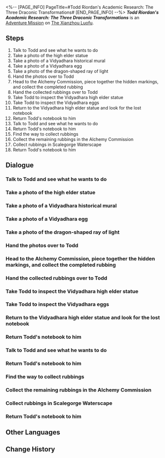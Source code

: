 <%-- [PAGE_INFO]
PageTitle=#Todd Riordan's Academic Research: The Three Draconic Transformations#
[END_PAGE_INFO] --%>
{{Stub|Dialogue.}}
{{Mission Infobox
|id            = 2020202
|title         = 
|image         = <!--Mission Todd Riordan's Academic Research The Three Draconic Transformations.png-->
|type          = Adventure
|event_name    = 
|chapter       = 
|requirements  = Complete [[Adventure Mission]] ''[[Todd Riordan's Academic Research: Glimpsing the Verdant Apothecary's Pouch]]'' and wait for the next Daily [[Reset]]
|summary       = Todd asks you to go to Scalegorge Waterscape to take photos related to the history of Vidyadhara. Afterward, he implored you to accompany him on a secret venture into Scalegorge Waterscape. With your accompaniment, he fulfills his wish.
|characters    = Trailblazer
|startLocation = [[The Xianzhou Luofu]] - [[Central Starskiff Haven]]
|world         = The Xianzhou Luofu
|area          = Central Starskiff Haven
|prev          = Todd Riordan's Academic Research: Glimpsing the Verdant Apothecary's Pouch
|next          = 
|rewards       = Trailblaze EXP*200; Stellar Jade*40; Traveler's Guide*6; Lost Crystal*5; Strale*25; "Erstwhile Resonance"*1 { text = "Erstwhile Resonance" }; Credit*60,000
}}
'''''Todd Riordan's Academic Research: The Three Draconic Transformations''''' is an [[Adventure Mission]] on [[The Xianzhou Luofu]].

==Steps==
# Talk to Todd and see what he wants to do
# Take a photo of the high elder statue
# Take a photo of a Vidyadhara historical mural
# Take a photo of a Vidyadhara egg
# Take a photo of the dragon-shaped ray of light
# Hand the photos over to Todd
# Head to the Alchemy Commission, piece together the hidden markings, and collect the completed rubbing
# Hand the collected rubbings over to Todd
# Take Todd to inspect the Vidyadhara high elder statue
# Take Todd to inspect the Vidyadhara eggs
# Return to the Vidyadhara high elder statue and look for the lost notebook
# Return Todd's notebook to him
# Talk to Todd and see what he wants to do
# Return Todd's notebook to him
# Find the way to collect rubbings
# Collect the remaining rubbings in the Alchemy Commission
# Collect rubbings in Scalegorge Waterscape
# Return Todd's notebook to him

<!--
==Gameplay Notes==

--><!--
==Trial Character==

-->
==Dialogue==
{{Stub Dialogue}}

===Talk to Todd and see what he wants to do===
{{Mission Description|type=adventure|location=Central Starskiff Haven|Scholar Todd Riordan of the Intelligentsia Guild seems to have encountered a new problem. But this time, besides "academic" problems, there seems to be something else...}}
{{Dialogue Start}}
:{{tx}}
{{Dialogue End}}

===Take a photo of the high elder statue===
{{Mission Description|type=adventure|location=Scalegorge Waterscape|update|Todd intends to study the history of the Vidyadhara. However, he couldn't enter Scalegorge Waterscape, where rumors say the history of the Vidyadhara race can be viewed. With no other alternative, Todd asks you to go to Scalegorge Waterscape and take some photos for him to complete his research.}}
{{Dialogue Start}}
:{{tx}}
{{Dialogue End}}

===Take a photo of a Vidyadhara historical mural===
{{Dialogue Start}}
:{{tx}}
{{Dialogue End}}

===Take a photo of a Vidyadhara egg===
{{Dialogue Start}}
:{{tx}}
{{Dialogue End}}

===Take a photo of the dragon-shaped ray of light===
{{Dialogue Start}}
:{{tx}}
{{Dialogue End}}

===Hand the photos over to Todd===
{{Mission Description|type=adventure|location=Central Starskiff Haven|update|Following Todd's request, you head to Scalegorge Waterscape to take the photos he needs. Hurry up and give the photos to him.}}
{{Dialogue Start}}
:{{tx}}
{{Dialogue End}}

===Head to the Alchemy Commission, piece together the hidden markings, and collect the completed rubbing===
{{Mission Description|type=adventure|location=Alchemy Commission|update|Todd revealed the secret to you, which is actually related to his teacher's disappearance. You agree to help him collect the markings left by his teacher. He sends you the coordinates he discovered, and you arrive at the Alchemy Commission, where you will collect the shattered secret Guild markings and record them down. As long as the markings can be pieced together, you can use the camera to record the Optical Markings.}}
{{Dialogue Start}}
:{{tx}}
{{Dialogue End}}

===Hand the collected rubbings over to Todd===
{{Mission Description|type=adventure|location=Central Starskiff Haven|update|You've collected three Optical Markings hidden in three locations by Scholar Bernini. Now it's time to give the rubbings to Todd.}}
{{Dialogue Start}}
:{{tx}}
{{Mission Description|type=adventure|location=Central Starskiff Haven|update|You've found all the markings and recorded them down. Now it's time to give the Optical Markings to Todd. Maybe this time he'll be able to solve the mystery of his teacher's disappearance.}}
{{Dialogue End}}

===Take Todd to inspect the Vidyadhara high elder statue===
{{Mission Description|type=adventure|location=Scalegorge Waterscape|update|Todd got some new ideas from the Optical Markings, but text and photos alone are not enough to generate a mature and complete research topic. He begs you to secretly take him into Scalegorge Waterscape to see with his own eyes the archaeological sites in the photos...}}
{{Dialogue Start}}
:{{tx}}
{{Dialogue End}}

===Take Todd to inspect the Vidyadhara eggs===
{{Dialogue Start}}
:{{tx}}
{{Dialogue End}}

===Return to the Vidyadhara high elder statue and look for the lost notebook===
{{Mission Description|type=adventure|location=Scalegorge Waterscape|update|Todd stops in front of the Vidyadhara eggs and realized that he lost his notebook full of research notes. After thinking about it, he might have lost it at the place he was at before. He asks you to go back to the Vidyadhara high elder statue and look for his notebook.}}
{{Dialogue Start}}
:{{tx}}
{{Dialogue End}}

===Return Todd's notebook to him===
{{Mission Description|type=adventure|location=Scalegorge Waterscape|update|You find Todd's notebook, but it's not full of notes as he mentioned. You find it a little odd, but don't know what to make of it... In any case, you ought to return the notebook back to him.}}
{{Dialogue Start}}
:{{tx}}
{{Dialogue End}}

===Talk to Todd and see what he wants to do===
{{Mission Description|type=adventure|location=Central Starskiff Haven|update|The Intelligentsia Guild Scholar Todd Riordan seems to have encountered a new problem. But this time, besides "academic" problems, there seems to be something else...}}
{{Dialogue Start}}
:{{tx}}
{{Dialogue End}}

===Return Todd's notebook to him===
{{Mission Description|type=adventure|location=Scalegorge Waterscape|update|You find Todd's notebook, but it's not full of notes as he mentioned. You find it a little odd, but don't know what to make of it... In any case, you ought to return the notebook back to him.}}
{{Dialogue Start}}
:{{tx}}
{{Dialogue End}}

===Find the way to collect rubbings===
{{Mission Description|type=adventure|location=Alchemy Commission|update|Todd revealed the secret to you, which is actually related to his teacher's disappearance. You agree to help him collect the markings left by his teacher. He sends you the coordinates he discovered, and you arrive at the Alchemy Commission, where you will collect the secret Guild markings and record them down.}}
{{Dialogue Start}}
:{{tx}}
{{Dialogue End}}

===Collect the remaining rubbings in the Alchemy Commission===
{{Mission Description|type=adventure|location=Alchemy Commission|update|Todd revealed the secret to you, which is actually related to his teacher's disappearance. You agree to help him collect the markings left by his teacher. He sends you the coordinates he discovered, and you arrive at the Alchemy Commission, where you will collect the shattered secret Guild markings and record them down. As long as the markings can be pieced together, you can use the camera to record the Optical Markings.}}
{{Dialogue Start}}
:{{tx}}
{{Dialogue End}}

===Collect rubbings in Scalegorge Waterscape===
{{Mission Description|type=adventure|location=Scalegorge Waterscape|update|Todd deciphered the content left by his teacher, but unfortunately this seems to have no connection to the teacher's whereabouts. He asks you to go to Scalegorge Waterscape, where his teacher disappeared decades ago. There must be more markings hidden there...}}
{{Dialogue Start}}
:{{tx}}
{{Dialogue End}}

===Return Todd's notebook to him===
{{Mission Description|type=adventure|location=Central Starskiff Haven|update|You find Todd's notebook, but it's not full of notes as he mentioned. You find it a little odd, but don't know what to make of it... In any case, you ought to return the notebook back to him.}}
{{Dialogue Start}}
:{{tx}}
{{Dialogue End}}

==Other Languages==
{{Other Languages
|en   = Todd Riordan's Academic Research: The Three Draconic Transformations
|zhs  = 陶德•雷奥登的学术研究：龙图三变
|zht  = 陶德•雷奧登的學術研究：龍圖三變
|ja   = トッド・ライオットの学術研究：龍図三変
|ko   = 토드•리오단의 학술 연구: 삼변하는 용
|es   = Investigación académica de Todd Riordan: las tres transformaciones dracónicas
|fr   = Les recherches de Todd&nbsp;Riordan&nbsp;: Les trois transformations draconiques
|ru   = Исследование Тодда Риордана: Три облика дракона
|th   = งานวิจัยของ Todd Riordan: มังกรที่แปรเปลี่ยน
|vi   = Nghiên cứu học thuật của Todd Riordan: Ba Mảnh Hình Rồng
|de   = Todd Riordans akademische Forschung: Die drei Drachenverwandlungen
|id   = Penelitian Akademis Todd Riordan: Tiga Transformasi Drakonik
|pt   = Pesquisa Acadêmica de Todd Riordan: Três Transformações Dracônicas
}}

==Change History==
{{Change History|1.2}}
